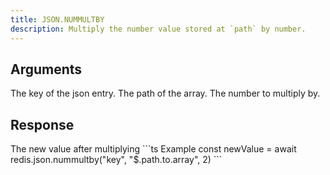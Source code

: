 ```yaml
---
title: JSON.NUMMULTBY
description: Multiply the number value stored at `path` by number.
---
```


## Arguments

<ParamField body="key" type="string" required>
    The key of the json entry.
</ParamField>
<ParamField body="path" type="string" default="$">
    The path of the array.
</ParamField>




<ParamField body="multiply" type="number" required>
    The number to multiply by.
</ParamField>


## Response

<ResponseField type="integer" required>
  The new value after multiplying
</ResponseField>

<RequestExample>
```ts Example
const newValue = await redis.json.nummultby("key", "$.path.to.array", 2)
```
</RequestExample>
